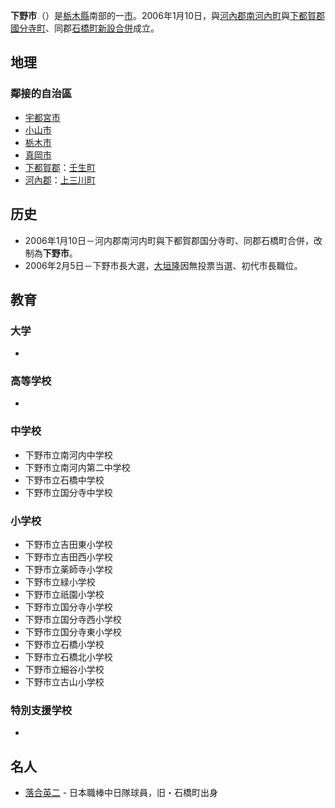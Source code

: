 {{日本都市|
自治體名=下野市|
圖像=[[File:Shimotsuke-kokubunji-ato_kondou.JPG|240px]]|
圖像說明=[[下野國分寺|下野國分寺]]遺址|
市章=|
日文原名=下野市|
平假名=しもつけし|
羅馬字拼音=Shimotsuke-shi|
都道府縣=栃木縣|
支廳=|
編號=09216-9|
面積=74.58|
邊界未定=|
人口=59,744|
統計時間=2007年9月30日|
自治體=[[宇都宮市|宇都宮市]]、[[小山市|小山市]]、[[栃木市|栃木市]]、[[壬生町|壬生町]]、[[上三川町|上三川町]]、[[真岡市|真岡市]]|
樹=|
花=|
鳥=|
其他象徵物=|
其他象徵=|
郵遞區號=329-0492|
所在地=下野市小金井1127番地|
電話號碼=285-40-5555|
外部連結=http://www.city.shimotsuke.lg.jp|
經度=|
緯度=|
地圖=|
註記= |
}}
'''下野市'''（{{jpn|j=下野市|hg=しもつけし|rm=Shimotsuke shi|f=y}}）是[[栃木縣|栃木縣]]南部的一[[市|市]]。2006年1月10日，與[[河內郡_(栃木縣)|河內郡]][[南河內町|南河內町]]與[[下都賀郡|下都賀郡]][[國分寺町_(栃木縣)|國分寺町]]、同郡[[石橋町|石橋町]][[市町村合併|新設合併]]成立。

== 地理 ==
=== 鄰接的自治區 ===
*[[宇都宮市|宇都宮市]]
*[[小山市|小山市]]
*[[栃木市|栃木市]]
*[[真岡市|真岡市]]
*[[下都賀郡|下都賀郡]]：[[壬生町|壬生町]]
*[[河內郡_(栃木縣)|河內郡]]：[[上三川町|上三川町]]

== 历史 ==
*2006年1月10日－河内郡南河内町與下都賀郡国分寺町、同郡石橋町合併，改制為'''下野市'''。
*2006年2月5日－下野市長大選，[[大垣隆|大垣隆]]因無投票当選、初代市長職位。

== 教育 ==
=== 大学 ===
*{{link-ja|自治医科大学|自治医科大学}}

=== 高等学校 ===
*{{link-ja|栃木縣立石橋高等学校|栃木県立石橋高等学校}}

=== 中学校 ===
*下野市立南河内中学校
*下野市立南河内第二中学校
*下野市立石橋中学校
*下野市立国分寺中学校

=== 小学校 ===
*下野市立吉田東小学校
*下野市立吉田西小学校
*下野市立薬師寺小学校
*下野市立緑小学校
*下野市立祇園小学校
*下野市立国分寺小学校
*下野市立国分寺西小学校
*下野市立国分寺東小学校
*下野市立石橋小学校
*下野市立石橋北小学校
*下野市立細谷小学校
*下野市立古山小学校

=== 特別支援学校 ===
*{{link-ja|栃木縣立國分寺養護學校|栃木県立国分寺養護学校}}

== 名人 ==
*[[落合英二|落合英二]] - 日本職棒中日隊球員，旧・石橋町出身

{{栃木縣}}
{{japan-geo-stub}}